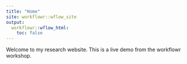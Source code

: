 ```yaml
---
title: "Home"
site: workflowr::wflow_site
output:
  workflowr::wflow_html:
    toc: false
---
```


Welcome to my research website. This is a live demo from the workflowr workshop.

